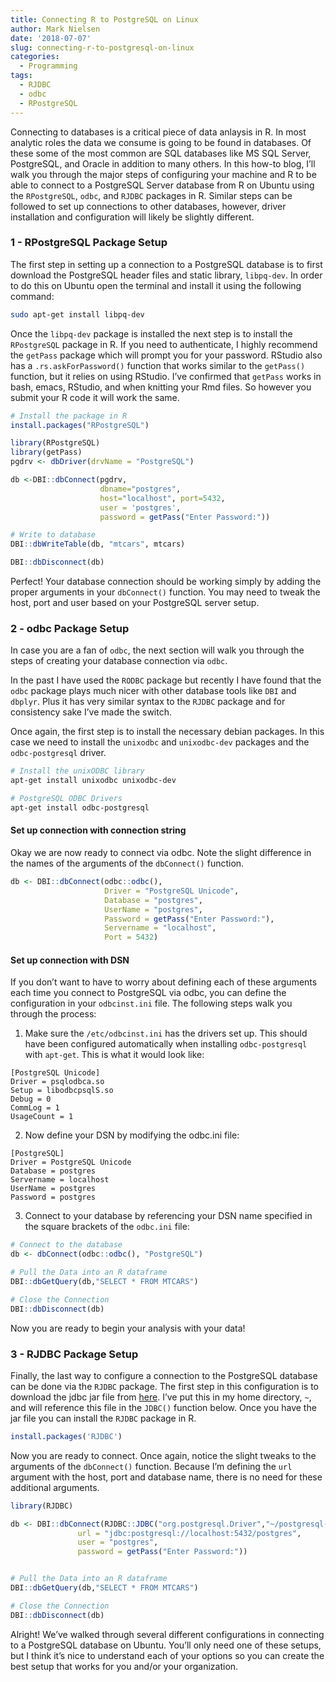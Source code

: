 ```yaml
---
title: Connecting R to PostgreSQL on Linux
author: Mark Nielsen
date: '2018-07-07'
slug: connecting-r-to-postgresql-on-linux
categories:
  - Programming
tags:
  - RJDBC
  - odbc
  - RPostgreSQL
---
```


Connecting to databases is a critical piece of data anlaysis in R. In most analytic roles the data we consume is going to be found in databases. Of these some of the most common are SQL databases like MS SQL Server, PostgreSQL, and Oracle in addition to many others. In this how-to blog, I'll walk you through the major steps of configuring your machine and R to be able to connect to a PostgreSQL Server database from R on Ubuntu using the `RPostgreSQL`, `odbc`, and `RJDBC` packages in R.  Similar steps can be followed to set up connections to other databases, however, driver installation and configuration will likely be slightly different.

### 1 - RPostgreSQL Package Setup
The first step in setting up a connection to a PostgreSQL database is to first download the PostgreSQL header files and static library, `libpq-dev`.  In order to do this on Ubuntu open the terminal and install it using the following command:
```bash
sudo apt-get install libpq-dev
```

Once the `libpq-dev` package is installed the next step is to install the `RPostgreSQL` package in R. If you need to authenticate, I highly recommend the `getPass` package which will prompt you for your password. RStudio also has a `.rs.askForPassword()` function that works similar to the `getPass()` function, but it relies on using RStudio.  I've confirmed that `getPass` works in bash, emacs, RStudio, and when knitting your Rmd files. So however you submit your R code it will work the same. 
```r
# Install the package in R
install.packages("RPostgreSQL")
```

```r
library(RPostgreSQL)
library(getPass)
pgdrv <- dbDriver(drvName = "PostgreSQL")

db <-DBI::dbConnect(pgdrv,
                    dbname="postgres",
                    host="localhost", port=5432,
                    user = 'postgres',
                    password = getPass("Enter Password:"))

# Write to database
DBI::dbWriteTable(db, "mtcars", mtcars)

DBI::dbDisconnect(db)
```
Perfect!  Your database connection should be working simply by adding the proper arguments in your `dbConnect()` function. You may need to tweak the host, port and user based on your PostgreSQL server setup.

### 2 - odbc Package Setup
In case you are a fan of `odbc`, the next section will walk you through the steps of creating your database connection via `odbc`.

In the past I have used the `RODBC` package but recently I have found that the `odbc` package plays much nicer with other database tools like `DBI` and `dbplyr`.  Plus it has very similar syntax to the `RJDBC` package and for consistency sake I've made the switch.

Once again, the first step is to install the necessary debian packages.  In this case we need to install the `unixodbc` and `unixodbc-dev` packages and the `odbc-postgresql` driver.
```bash
# Install the unixODBC library
apt-get install unixodbc unixodbc-dev

# PostgreSQL ODBC Drivers
apt-get install odbc-postgresql
```

#### Set up connection with connection string
Okay we are now ready to connect via odbc.  Note the slight difference in the names of the arguments of the `dbConnect()` function.
```r
db <- DBI::dbConnect(odbc::odbc(),
                     Driver = "PostgreSQL Unicode",
                     Database = "postgres",
                     UserName = "postgres",
                     Password = getPass("Enter Password:"),
                     Servername = "localhost",
                     Port = 5432)
```

#### Set up connection with DSN
If you don't want to have to worry about defining each of these arguments each time you connect to PostgreSQL via odbc, you can define the configuration in your `odbcinst.ini` file.  The following steps walk you through the process:

1. Make sure the `/etc/odbcinst.ini` has the drivers set up.  This should have been configured automatically when installing `odbc-postgresql` with `apt-get`.  This is what it would look like:
```{}
[PostgreSQL Unicode]
Driver = psqlodbca.so
Setup = libodbcpsqlS.so
Debug = 0
CommLog = 1
UsageCount = 1
```

2. Now define your DSN by modifying the odbc.ini file:
```{}
[PostgreSQL]
Driver = PostgreSQL Unicode
Database = postgres
Servername = localhost
UserName = postgres
Password = postgres
```

3. Connect to your database by referencing your DSN name specified in the square brackets of the `odbc.ini` file:
```r
# Connect to the database
db <- dbConnect(odbc::odbc(), "PostgreSQL")

# Pull the Data into an R dataframe
DBI::dbGetQuery(db,"SELECT * FROM MTCARS")

# Close the Connection
DBI::dbDisconnect(db)
```
Now you are ready to begin your analysis with your data!


### 3 - RJDBC Package Setup
Finally, the last way to configure a connection to the PostgreSQL database can be done via the `RJDBC` package.  The first step in this configuration is to download the jdbc jar file from [here](https://jdbc.postgresql.org/download.html). I've put this in my home directory, `~`, and will reference this file in the `JDBC()` function below.  Once you have the jar file you can install the `RJDBC` package in R.
```r
install.packages('RJDBC')
```

Now you are ready to connect. Once again, notice the slight tweaks to the arguments of the `dbConnect()` function.  Because I'm defining the `url` argument with the host, port and database name, there is no need for these additional arguments.
```r
library(RJDBC)

db <- DBI::dbConnect(RJDBC::JDBC("org.postgresql.Driver","~/postgresql-42.2.2.jar"),
               url = "jdbc:postgresql://localhost:5432/postgres",
               user = "postgres",
               password = getPass("Enter Password:"))


# Pull the Data into an R dataframe
DBI::dbGetQuery(db,"SELECT * FROM MTCARS")

# Close the Connection
DBI::dbDisconnect(db)

```

Alright! We've walked through several different configurations in connecting to a PostgreSQL database on Ubuntu.  You'll only need one of these setups, but I think it's nice to understand each of your options so you can create the best setup that works for you and/or your organization.